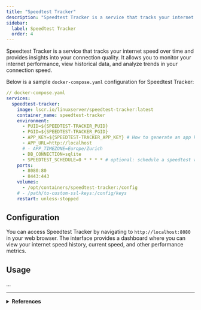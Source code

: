```yaml
---
title: "Speedtest Tracker"
description: "Speedtest Tracker is a service that tracks your internet speed over time and provides insights into your connection quality."
sidebar:
  label: Speedtest Tracker
  order: 4
---
```


Speedtest Tracker is a service that tracks your internet speed over time and provides insights into your connection quality. It allows you to monitor your internet performance, view historical data, and analyze trends in your connection speed.

Below is a sample `docker-compose.yaml` configuration for Speedtest Tracker:

```yaml
// docker-compose.yaml
services:
  speedtest-tracker:
    image: lscr.io/linuxserver/speedtest-tracker:latest
    container_name: speedtest-tracker
    environment:
      - PUID=${SPEEDTEST-TRACKER_PUID}
      - PGID=${SPEEDTEST-TRACKER_PGID}
      - APP_KEY=${SPEEDTEST-TRACKER_APP_KEY} # How to generate an app key: https://speedtest-tracker.dev/
      - APP_URL=http://localhost
      # - APP_TIMEZONE=Europe/Zurich
      - DB_CONNECTION=sqlite
      - SPEEDTEST_SCHEDULE=0 * * * * # optional: schedule a speedtest with an cronjob https://crontab.guru
    ports:
      - 8080:80
      - 8443:443
    volumes:
      - /opt/containers/speedtest-tracker:/config
    # - /path/to-custom-ssl-keys:/config/keys
    restart: unless-stopped
```

## Configuration

You can access Speedtest Tracker by navigating to `http://localhost:8080` in your web browser. The interface provides a dashboard where you can view your internet speed history, current speed, and other performance metrics.

## Usage

...

---

<details>
  <summary>
    <strong>References</strong>
  </summary>

  <ul>
    <li><a href="https://docs.speedtest-tracker.dev/" target="_blank" rel="noopener noreferrer">Speedtest Tracker</a></li>
  </ul>
</details>
